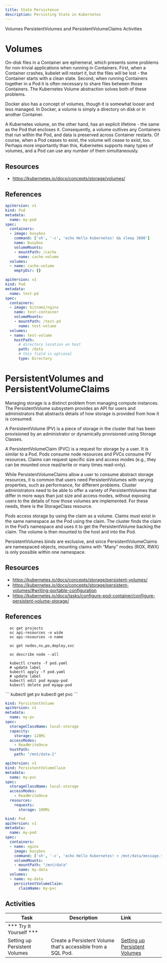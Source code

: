 ```yaml
---
title: State Persistence
description: Persisting State in Kubernetes
---
```


<AnchorLinks>
  <AnchorLink>Volumes</AnchorLink>
  <AnchorLink>PersistentVolumes and PersistentVolumeClaims</AnchorLink>
  <AnchorLink>Activities</AnchorLink>
</AnchorLinks>

# Volumes

On-disk files in a Container are ephemeral, which presents some problems for non-trivial applications when running in Containers. First, when a Container crashes, kubelet will restart it, but the files will be lost - the Container starts with a clean state. Second, when running Containers together in a Pod it is often necessary to share files between those Containers. The Kubernetes Volume abstraction solves both of these problems.

Docker also has a concept of volumes, though it is somewhat looser and less managed. In Docker, a volume is simply a directory on disk or in another Container.

A Kubernetes volume, on the other hand, has an explicit lifetime - the same as the Pod that encloses it. Consequently, a volume outlives any Containers that run within the Pod, and data is preserved across Container restarts. Of course, when a Pod ceases to exist, the volume will cease to exist, too. Perhaps more importantly than this, Kubernetes supports many types of volumes, and a Pod can use any number of them simultaneously.


## Resources
- https://kubernetes.io/docs/concepts/storage/volumes/


## References


```yaml
apiVersion: v1
kind: Pod
metadata:
  name: my-pod
spec:
  containers:
  - image: busybox
    command: ['sh', '-c', 'echo Hello Kubernetes! && sleep 3600']
    name: busybox
    volumeMounts:
    - mountPath: /cache
      name: cache-volume
  volumes:
  - name: cache-volume
    emptyDir: {}
```

```yaml
apiVersion: v1
kind: Pod
metadata:
  name: test-pd
spec:
  containers:
  - image: bitnami/nginx
    name: test-container
    volumeMounts:
    - mountPath: /test-pd
      name: test-volume
  volumes:
  - name: test-volume
    hostPath:
      # directory location on host
      path: /data
      # this field is optional
      type: Directory
```

# PersistentVolumes and PersistentVolumeClaims

Managing storage is a distinct problem from managing compute instances. The PersistentVolume subsystem provides an API for users and administrators that abstracts details of how storage is provided from how it is consumed.

A PersistentVolume (PV) is a piece of storage in the cluster that has been provisioned by an administrator or dynamically provisioned using Storage Classes.

A PersistentVolumeClaim (PVC) is a request for storage by a user. It is similar to a Pod. Pods consume node resources and PVCs consume PV resources. Claims can request specific size and access modes (e.g., they can be mounted once read/write or many times read-only).

While PersistentVolumeClaims allow a user to consume abstract storage resources, it is common that users need PersistentVolumes with varying properties, such as performance, for different problems. Cluster administrators need to be able to offer a variety of PersistentVolumes that differ in more ways than just size and access modes, without exposing users to the details of how those volumes are implemented. For these needs, there is the StorageClass resource.

Pods access storage by using the claim as a volume. Claims must exist in the same namespace as the Pod using the claim. The cluster finds the claim in the Pod’s namespace and uses it to get the PersistentVolume backing the claim. The volume is then mounted to the host and into the Pod.

PersistentVolumes binds are exclusive, and since PersistentVolumeClaims are namespaced objects, mounting claims with “Many” modes (ROX, RWX) is only possible within one namespace.



## Resources
- https://kubernetes.io/docs/concepts/storage/persistent-volumes/
- https://kubernetes.io/docs/concepts/storage/persistent-volumes/#writing-portable-configuration
- https://kubernetes.io/docs/tasks/configure-pod-container/configure-persistent-volume-storage/

## References
<Tabs>
<Tab label="OpenShift">

```
  oc get projects
  oc api-resources -o wide
  oc api-resources -o name

  oc get nodes,ns,po,deploy,svc

  oc describe node --all
  ```

</Tab>

<Tab label="IKS">

```
  kubectl create -f pod.yaml
  # update label
  kubectl apply -f pod.yaml
  # update label
  kubectl edit pod myapp-pod
  kubectl delete pod myapp-pod
```

</Tab>

</Tabs>
```
kubectl get pv
kubectl get pvc
```

```yaml
kind: PersistentVolume
apiVersion: v1
metadata:
  name: my-pv
spec:
  storageClassName: local-storage
  capacity:
    storage: 128Mi
  accessModes:
    - ReadWriteOnce
  hostPath:
    path: "/mnt/data-1"
```

```yaml
apiVersion: v1
kind: PersistentVolumeClaim
metadata:
  name: my-pvc
spec:
  storageClassName: local-storage
  accessModes:
    - ReadWriteOnce
  resources:
    requests:
      storage: 100Mi
```

```yaml
kind: Pod
apiVersion: v1
metadata:
  name: my-pod
spec:
  containers:
  - name: nginx
    image: busybox
    command: ['sh', '-c', 'echo Hello Kubernetes! > /mnt/data/message.txt && sleep 3600']
    volumeMounts:
    - mountPath: "/mnt/data"
      name: my-data
  volumes:
  - name: my-data
    persistentVolumeClaim:
      claimName: my-pvc
```

## Activities

| Task                            | Description         | Link        |
| --------------------------------| ------------------  |:----------- |
| *** Try It Yourself ***                         |         |    
| Setting up Persistent Volumes | Create a Persistent Volume that's accessible from a SQL Pod. | [Setting up Persistent Volumes](../activities/labs/lab10) |

